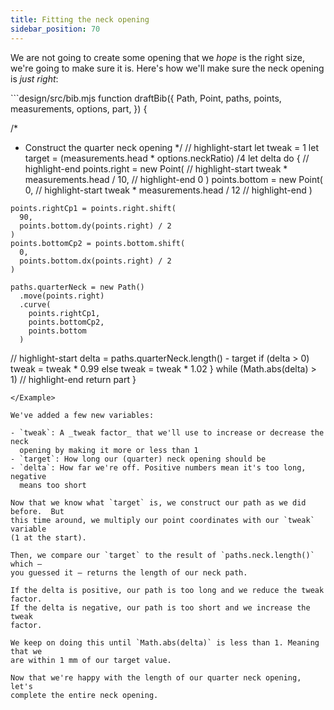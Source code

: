 ```yaml
---
title: Fitting the neck opening
sidebar_position: 70
---
```


We are not going to create some opening that we _hope_ is the right size, we're
going to make sure it is.  Here's how we'll make sure the neck opening is _just
right_:

<Example tutorial caption="It might look the same as before, but now it's just right">
```design/src/bib.mjs
function draftBib({
  Path,
  Point,
  paths,
  points,
  measurements,
  options,
  part,
}) {

  /*
   * Construct the quarter neck opening
   */
// highlight-start
  let tweak = 1
  let target = (measurements.head * options.neckRatio) /4
  let delta
  do {
// highlight-end
    points.right = new Point(
// highlight-start
      tweak * measurements.head / 10, 
// highlight-end
      0
    )
    points.bottom = new Point(
      0, 
// highlight-start
      tweak * measurements.head / 12
// highlight-end
    )

    points.rightCp1 = points.right.shift(
      90, 
      points.bottom.dy(points.right) / 2
    )
    points.bottomCp2 = points.bottom.shift(
      0, 
      points.bottom.dx(points.right) / 2
    )

    paths.quarterNeck = new Path()
      .move(points.right)
      .curve(
        points.rightCp1, 
        points.bottomCp2, 
        points.bottom
      )


// highlight-start
    delta = paths.quarterNeck.length() - target
    if (delta > 0) tweak = tweak * 0.99
    else tweak = tweak * 1.02
  } while (Math.abs(delta) > 1)
// highlight-end
  return part
}
```
</Example>

We've added a few new variables:

- `tweak`: A _tweak factor_ that we'll use to increase or decrease the neck
  opening by making it more or less than 1
- `target`: How long our (quarter) neck opening should be
- `delta`: How far we're off. Positive numbers mean it's too long, negative
  means too short

Now that we know what `target` is, we construct our path as we did before.  But
this time around, we multiply our point coordinates with our `tweak` variable
(1 at the start).

Then, we compare our `target` to the result of `paths.neck.length()` which —
you guessed it — returns the length of our neck path.

If the delta is positive, our path is too long and we reduce the tweak factor.
If the delta is negative, our path is too short and we increase the tweak
factor.

We keep on doing this until `Math.abs(delta)` is less than 1. Meaning that we
are within 1 mm of our target value.

Now that we're happy with the length of our quarter neck opening, let's
complete the entire neck opening.
